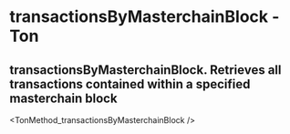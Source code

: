 # transactionsByMasterchainBlock - Ton

## transactionsByMasterchainBlock. Retrieves all transactions contained within a specified masterchain block


<TonMethod_transactionsByMasterchainBlock />
